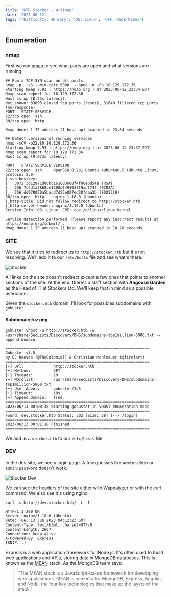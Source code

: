 ```yaml
---
title: 'HTB Stocker - Writeup'
date: '2023-06-12'
tags: ['Difficulty: 🟢 Easy', 'OS: Linux', 'CTF: HackTheBox']
---
```


<BoxInfo
  imageURL="/images/htb-stocker-writeup/stocker-machine-overview.png"
  alt="Stocker HTB Overview Image"
  description="Stocker starts with a static site 
  powered by Eleventy. After digging a bit, I found there's a 
  subdomain with a login page that is running Express.js and is vulnerable to NoSQL Injection. 
  We bypass the aunthentication and log in to the site. 
  I'll exploit an unsanitized input that's being passed to a dynamic PDF that leads to a 
  file disclosure and use that to get source code of the application and find a hardcoded password and get a shell on the box.
  Inside the machine, we can abuse a path wildcard (*) and run node with sudo and get a root shell."
/>

## Enumeration

### nmap

First we run [nmap](https://nmap.org/docs.html) to see what ports are open and what versions are running.

```shell
## Run a TCP SYN scan on all ports
nmap -p- -sS --min-rate 5000  --open -n -Pn 10.129.172.36
Starting Nmap 7.93 ( https://nmap.org ) at 2023-06-12 23:34 EDT
Nmap scan report for 10.129.172.36
Host is up (0.23s latency).
Not shown: 33893 closed tcp ports (reset), 31640 filtered tcp ports (no-response)
PORT   STATE SERVICE
22/tcp open  ssh
80/tcp open  http

Nmap done: 1 IP address (1 host up) scanned in 23.84 seconds

## Detect versions of running services
nmap -sCV -p22,80 10.129.172.36
Starting Nmap 7.93 ( https://nmap.org ) at 2023-06-12 23:37 EDT
Nmap scan report for 10.129.172.36
Host is up (0.073s latency).

PORT   STATE SERVICE VERSION
22/tcp open  ssh     OpenSSH 8.2p1 Ubuntu 4ubuntu0.5 (Ubuntu Linux; protocol 2.0)
| ssh-hostkey:
|   3072 3d12971d86bc161683608f4f06e6d54e (RSA)
|   256 7c4d1a7868ce1200df491037f9ad174f (ECDSA)
|_  256 dd978050a5bacd7d55e827ed28fdaa3b (ED25519)
80/tcp open  http    nginx 1.18.0 (Ubuntu)
|_http-title: Did not follow redirect to http://stocker.htb
|_http-server-header: nginx/1.18.0 (Ubuntu)
Service Info: OS: Linux; CPE: cpe:/o:linux:linux_kernel

Service detection performed. Please report any incorrect results at https://nmap.org/submit/ .
Nmap done: 1 IP address (1 host up) scanned in 10.26 seconds
```

### SITE

We see that it tries to redirect us to `http://stocker.htb` but it's not resolving. We'll add it to our `/etc/hosts` file and see what's there.

![Stocker](/images/htb-stocker-writeup/stocker-htb-mainsite.png)

All links on the site doesn't redirect except a few ones that points to another sections of the site. At the end, there's a staff section with **Angoose Garden** as the Head of IT at Stockers Ltd. We'll keep that in mind as a possible username.

Given the `stocker.htb` domain, I'll look for possibles subdomains with `gobuster`

#### Subdomain fuzzing

```shell
gobuster vhost -u http://stocker.htb -w /usr/share/SecLists/Discovery/DNS/subdomains-top1million-5000.txt --append-domain

===============================================================
Gobuster v3.5
by OJ Reeves (@TheColonial) & Christian Mehlmauer (@firefart)
===============================================================
[+] Url:             http://stocker.htb
[+] Method:          GET
[+] Threads:         10
[+] Wordlist:        /usr/share/SecLists/Discovery/DNS/subdomains-top1million-5000.txt
[+] User Agent:      gobuster/3.5
[+] Timeout:         10s
[+] Append Domain:   true
===============================================================
2023/06/13 00:00:38 Starting gobuster in VHOST enumeration mode
===============================================================
Found: dev.stocker.htb Status: 302 [Size: 28] [--> /login]
===============================================================
2023/06/13 00:01:18 Finished
===============================================================
```

We add `dev.stocker.htb` to our `/etc/hosts` file

### DEV

In the dev site, we see a login page. A few guesses like `admin:admin` or `admin:password` doesn't work.

![Stocker Dev](/images/htb-stocker-writeup/dev-stocker-login.png)

We can see the headers of the site either with [Wappalyzer](https://addons.mozilla.org/es/firefox/addon/wappalyzer/) or with the curl command. We also see it's using nginx.

```shell
curl -s http://dev.stocker.htb/ -L -I

HTTP/1.1 200 OK
Server: nginx/1.18.0 (Ubuntu)
Date: Tue, 13 Jun 2023 04:12:23 GMT
Content-Type: text/html; charset=UTF-8
Content-Length: 2667
Connection: keep-alive
X-Powered-By: Express
[SNIP...]
```

Express is a web application framework for Node.js. It's often used to build web applications and APIs, storing data in MongoDB databases. This is known as the [MEAN](https://www.mongodb.com/mean-stack#:~:text=The%20MEAN%20stack%20is%20a,a%20client%2Dside%20JavaScript%20framework) stack.
As the MongoDB team says:

> “The MEAN stack is a JavaScript-based framework for developing web applications. MEAN is named after MongoDB, Express, Angular, and Node, the four key technologies that make up the layers of the stack."

